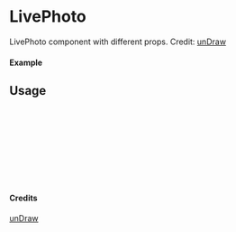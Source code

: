
<Meta of={LivePhoto} title="unDraw/LivePhoto" />

# LivePhoto

LivePhoto component with different props.
Credit: [unDraw](https://undraw.co/illustrations)

#### Example

<Canvas of={LivePhoto.Primary} />

## Usage

```ts
import { LivePhoto } from "yadl-ui";

const Example = () => {
  return (
      <LivePhoto />
  );
};

export default Example;
```

#### Credits
[unDraw](https://undraw.co/illustrations)
